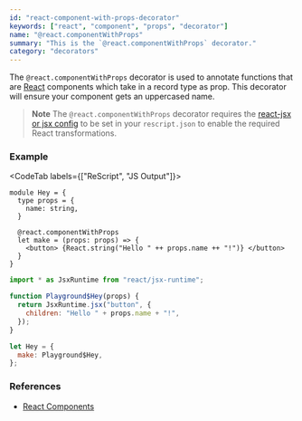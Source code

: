 ```yaml
---
id: "react-component-with-props-decorator"
keywords: ["react", "component", "props", "decorator"]
name: "@react.componentWithProps"
summary: "This is the `@react.componentWithProps` decorator."
category: "decorators"
---
```


The `@react.componentWithProps` decorator is used to annotate functions that are [React](/docs/react/latest/elements-and-jsx) components which take in a record type as prop.
This decorator will ensure your component gets an uppercased name.

> **Note**
> The `@react.componentWithProps` decorator requires the [react-jsx or jsx config](/docs/react/latest/installation) to be set in your `rescript.json` to enable the required React transformations.

### Example

<CodeTab labels={["ReScript", "JS Output"]}>

```res
module Hey = {
  type props = {
    name: string,
  }

  @react.componentWithProps
  let make = (props: props) => {
    <button> {React.string("Hello " ++ props.name ++ "!")} </button>
  }
}
```

```js
import * as JsxRuntime from "react/jsx-runtime";

function Playground$Hey(props) {
  return JsxRuntime.jsx("button", {
    children: "Hello " + props.name + "!",
  });
}

let Hey = {
  make: Playground$Hey,
};
```

</CodeTab>

### References

- [React Components](/docs/react/latest/components-and-props)
